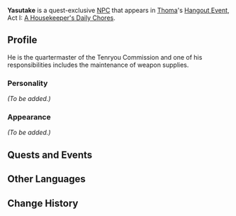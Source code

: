 {{Meta
<!-- REMOVE THIS TEMPLATE AFTER ADDING MISSING INFO -->
|missing_NPC_profile  = yes
}}
{{Character Infobox
|image            = NPC Yasutake.png
|region           = Inazuma
|affiliation      = Tenryou Commission
|type             = Quest NPC
}}
'''Yasutake''' is a quest-exclusive [[NPC]] that appears in [[Thoma]]'s [[Hangout Event]], Act I: [[A Housekeeper's Daily Chores]].
<!--
==Location==
<gallery>
NPC Location Yasutake.png|Yasutake's location
NPC Location Yasutake Context.png|Additional context
</gallery>
-->
==Profile==
<!-- detailed story/lore information goes here -->
He is the quartermaster of the Tenryou Commission and one of his responsibilities includes the maintenance of weapon supplies.

===Personality===
''(To be added.)''

===Appearance===
''(To be added.)''

==Quests and Events==
{{Quests and Events}}

==Other Languages==
{{Other Languages
|default_hidden = 1
|en      = Yasutake
|zhs     = 安武
|zhs_rm  = Ānwǔ
|zht     = 安武
|zht_rm  = Ānwǔ
|ja      = 安武
|ja_rm   = Yasutake
|ko      = 야스타케
|ko_rm   = Yaseutake
|es      = Yasutake
|fr      = Yasutake
|ru      = Ясутакэ
|th      = Yasutake
|vi      = Yasutake
|de      = Yasutake
|id      = Yasutake
|pt      = Yasutake
|tr      = Yasutake
|it      = Yasutake
}}

==Change History==
{{Change History|2.2}}